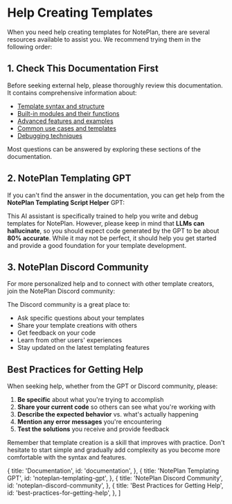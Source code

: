 
# Help Creating Templates

When you need help creating templates for NotePlan, there are several resources available to assist you. We recommend trying them in the following order:

## 1. Check This Documentation First

Before seeking external help, please thoroughly review this documentation. It contains comprehensive information about:

- [Template syntax and structure](/core-features/templating-syntax)
- [Built-in modules and their functions](/built-in-modules/templating-modules-overview)
- [Advanced features and examples](/advanced-features)
- [Common use cases and templates](/examples-templates)
- [Debugging techniques](/debugging)

Most questions can be answered by exploring these sections of the documentation.

## 2. NotePlan Templating GPT

If you can't find the answer in the documentation, you can get help from the **NotePlan Templating Script Helper** GPT:

<Callout
  type="info"
  description="<a href='https://chatgpt.com/g/g-68369b5cefdc8191a4e92fa6b218efca-noteplan-templating-script-helper' target='_blank' rel='noopener noreferrer'>NotePlan Templating Script Helper GPT</a>"
/>

This AI assistant is specifically trained to help you write and debug templates for NotePlan. However, please keep in mind that **LLMs can hallucinate**, so you should expect code generated by the GPT to be about **80% accurate**. While it may not be perfect, it should help you get started and provide a good foundation for your template development.

## 3. NotePlan Discord Community

For more personalized help and to connect with other template creators, join the NotePlan Discord community:

<Callout
  type="info"
  description="<a href='https://discord.com/channels/763107030223290449/963950027946999828' target='_blank' rel='noopener noreferrer'>NotePlan Discord - Templating Channel</a>"
/>

The Discord community is a great place to:
- Ask specific questions about your templates
- Share your template creations with others
- Get feedback on your code
- Learn from other users' experiences
- Stay updated on the latest templating features

## Best Practices for Getting Help

When seeking help, whether from the GPT or Discord community, please:

1. **Be specific** about what you're trying to accomplish
2. **Share your current code** so others can see what you're working with
3. **Describe the expected behavior** vs. what's actually happening
4. **Mention any error messages** you're encountering
5. **Test the solutions** you receive and provide feedback

Remember that template creation is a skill that improves with practice. Don't hesitate to start simple and gradually add complexity as you become more comfortable with the syntax and features.

  {
    title: 'Documentation',
    id: 'documentation',
  },
  {
    title: 'NotePlan Templating GPT',
    id: 'noteplan-templating-gpt',
  },
  {
    title: 'NotePlan Discord Community',
    id: 'noteplan-discord-community',
  },
  {
    title: 'Best Practices for Getting Help',
    id: 'best-practices-for-getting-help',
  },
]
